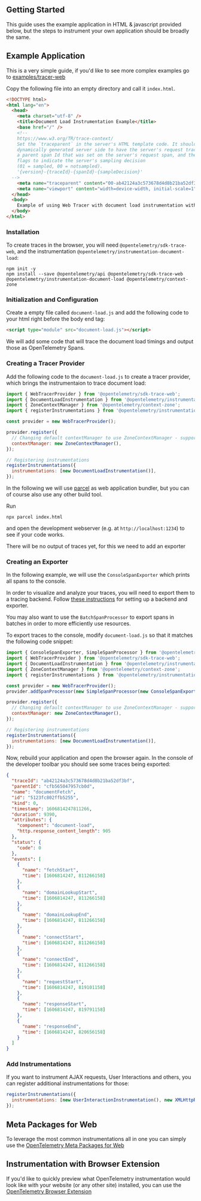 
<Alert message="在使用前请联系集群管理员开启 KubeGems Observability 相关的组件。" />

## Getting Started

This guide uses the example application in HTML & javascript provided below, but the steps to instrument your own application should be broadly the same.

## Example Application

This is a very simple guide, if you'd like to see more complex examples go to [examples/tracer-web](https://github.com/open-telemetry/opentelemetry-js/tree/main/examples/tracer-web)

Copy the following file into an empty directory and call it `index.html`.

```html
<!DOCTYPE html>
<html lang="en">
  <head>
    <meta charset="utf-8" />
    <title>Document Load Instrumentation Example</title>
    <base href="/" />
    <!--
    https://www.w3.org/TR/trace-context/
    Set the `traceparent` in the server's HTML template code. It should be
    dynamically generated server side to have the server's request trace Id,
    a parent span Id that was set on the server's request span, and the trace
    flags to indicate the server's sampling decision
    (01 = sampled, 00 = notsampled).
    '{version}-{traceId}-{spanId}-{sampleDecision}'
  -->
    <meta name="traceparent" content="00-ab42124a3c573678d4d8b21ba52df3bf-d21f7bc17caa5aba-01" />
    <meta name="viewport" content="width=device-width, initial-scale=1" />
  </head>
  <body>
    Example of using Web Tracer with document load instrumentation with console exporter and collector exporter
  </body>
</html>
```

### Installation

To create traces in the browser, you will need `@opentelemetry/sdk-trace-web`, and the instrumentation `@opentelemetry/instrumentation-document-load`:

```shell
npm init -y
npm install --save @opentelemetry/api @opentelemetry/sdk-trace-web @opentelemetry/instrumentation-document-load @opentelemetry/context-zone
```

### Initialization and Configuration

Create a empty file called `document-load.js` and add the following code to your html right before the body end tag:

```html
<script type="module" src="document-load.js"></script>
```

We will add some code that will trace the document load timings and output those as OpenTelemetry Spans.

### Creating a Tracer Provider

Add the following code to the `document-load.js` to create a tracer provider, which brings the instrumentaion to trace document load:

```javascript
import { WebTracerProvider } from '@opentelemetry/sdk-trace-web';
import { DocumentLoadInstrumentation } from '@opentelemetry/instrumentation-document-load';
import { ZoneContextManager } from '@opentelemetry/context-zone';
import { registerInstrumentations } from '@opentelemetry/instrumentation';

const provider = new WebTracerProvider();

provider.register({
  // Changing default contextManager to use ZoneContextManager - supports asynchronous operations - optional
  contextManager: new ZoneContextManager(),
});

// Registering instrumentations
registerInstrumentations({
  instrumentations: [new DocumentLoadInstrumentation()],
});
```

In the following we will use [parcel](https://parceljs.org/) as web application bundler, but you can of course also use any other build tool.

Run

```shell
npx parcel index.html
```

and open the development webserver (e.g. at `http://localhost:1234`) to see if your code works.

There will be no output of traces yet, for this we need to add an exporter

### Creating an Exporter

In the following example, we will use the `ConsoleSpanExporter` which prints all spans to the console.

In order to visualize and analyze your traces, you will need to export them to a tracing backend. Follow [these instructions](../../exporters) for setting up a backend and exporter.

You may also want to use the `BatchSpanProcessor` to export spans in batches in order to more efficiently use resources.

To export traces to the console, modify `document-load.js` so that it matches the following code snippet:

```javascript
import { ConsoleSpanExporter, SimpleSpanProcessor } from '@opentelemetry/sdk-trace-base';
import { WebTracerProvider } from '@opentelemetry/sdk-trace-web';
import { DocumentLoadInstrumentation } from '@opentelemetry/instrumentation-document-load';
import { ZoneContextManager } from '@opentelemetry/context-zone';
import { registerInstrumentations } from '@opentelemetry/instrumentation';

const provider = new WebTracerProvider();
provider.addSpanProcessor(new SimpleSpanProcessor(new ConsoleSpanExporter()));

provider.register({
  // Changing default contextManager to use ZoneContextManager - supports asynchronous operations - optional
  contextManager: new ZoneContextManager(),
});

// Registering instrumentations
registerInstrumentations({
  instrumentations: [new DocumentLoadInstrumentation()],
});
```

Now, rebuild your application and open the browser again. In the console of the developer toolbar you should see some traces being exported:

```json
{
  "traceId": "ab42124a3c573678d4d8b21ba52df3bf",
  "parentId": "cfb565047957cb0d",
  "name": "documentFetch",
  "id": "5123fc802ffb5255",
  "kind": 0,
  "timestamp": 1606814247811266,
  "duration": 9390,
  "attributes": {
    "component": "document-load",
    "http.response_content_length": 905
  },
  "status": {
    "code": 0
  },
  "events": [
    {
      "name": "fetchStart",
      "time": [1606814247, 811266158]
    },
    {
      "name": "domainLookupStart",
      "time": [1606814247, 811266158]
    },
    {
      "name": "domainLookupEnd",
      "time": [1606814247, 811266158]
    },
    {
      "name": "connectStart",
      "time": [1606814247, 811266158]
    },
    {
      "name": "connectEnd",
      "time": [1606814247, 811266158]
    },
    {
      "name": "requestStart",
      "time": [1606814247, 819101158]
    },
    {
      "name": "responseStart",
      "time": [1606814247, 819791158]
    },
    {
      "name": "responseEnd",
      "time": [1606814247, 820656158]
    }
  ]
}
```

### Add Instrumentations

If you want to instrument AJAX requests, User Interactions and others, you can register additional instrumentations for those:

```javascript
registerInstrumentations({
  instrumentations: [new UserInteractionInstrumentation(), new XMLHttpRequestInstrumentation()],
});
```

## Meta Packages for Web

To leverage the most common instrumentations all in one you can simply use the [OpenTelemetry Meta Packages for Web](https://www.npmjs.com/package/@opentelemetry/auto-instrumentations-web)

## Instrumentation with Browser Extension

If you'd like to quickly preview what OpenTelemetry instrumentation would look like with your website (or any other site) installed, you can use the [OpenTelemetry Browser Extension](https://github.com/open-telemetry/opentelemetry-js-contrib/tree/main/packages/opentelemetry-browser-extension-autoinjection)
